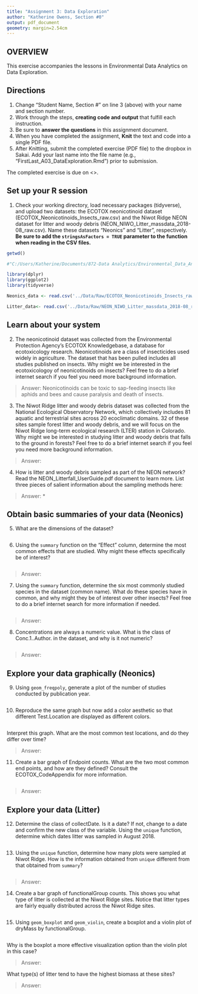```yaml
---
title: "Assignment 3: Data Exploration"
author: "Katherine Owens, Section #0"
output: pdf_document
geometry: margin=2.54cm
---
```


## OVERVIEW

This exercise accompanies the lessons in Environmental Data Analytics on Data Exploration. 

## Directions
1. Change "Student Name, Section #" on line 3 (above) with your name and section number.
2. Work through the steps, **creating code and output** that fulfill each instruction.
3. Be sure to **answer the questions** in this assignment document.
4. When you have completed the assignment, **Knit** the text and code into a single PDF file.
5. After Knitting, submit the completed exercise (PDF file) to the dropbox in Sakai. Add your last name into the file name (e.g., "FirstLast_A03_DataExploration.Rmd") prior to submission.

The completed exercise is due on <>.


## Set up your R session

1. Check your working directory, load necessary packages (tidyverse), and upload two datasets: the ECOTOX neonicotinoid dataset (ECOTOX_Neonicotinoids_Insects_raw.csv) and the Niwot Ridge NEON dataset for litter and woody debris (NEON_NIWO_Litter_massdata_2018-08_raw.csv). Name these datasets "Neonics" and "Litter", respectively. **Be sure to add the `stringsAsFactors = TRUE` parameter to the function when reading in the CSV files.**

```r
getwd()

#"C:/Users/Katherine/Documents/872-Data Analytics/Environmental_Data_Analytics_2022/Assignments"

library(dplyr)
library(ggplot2)
library(tidyverse)
```

```r
Neonics_data <- read.csv('../Data/Raw/ECOTOX_Neonicotinoids_Insects_raw.csv')

Litter_data<- read.csv('../Data/Raw/NEON_NIWO_Litter_massdata_2018-08_raw.csv')
```


## Learn about your system

2. The neonicotinoid dataset was collected from the Environmental Protection Agency's ECOTOX Knowledgebase, a database for ecotoxicology research. Neonicotinoids are a class of insecticides used widely in agriculture. The dataset that has been pulled includes all studies published on insects. Why might we be interested in the ecotoxicologoy of neonicotinoids on insects? Feel free to do a brief internet search if you feel you need more background information. 

> Answer: Neonicotinoids can be toxic to sap-feeding insects like aphids and bees and cause paralysis and death of insects.

3. The Niwot Ridge litter and woody debris dataset was collected from the National Ecological Observatory Network, which collectively includes 81 aquatic and terrestrial sites across 20 ecoclimatic domains. 32 of these sites sample forest litter and woody debris, and we will focus on the Niwot Ridge long-term ecological research (LTER) station in Colorado. Why might we be interested in studying litter and woody debris that falls to the ground in forests? Feel free to do a brief internet search if you feel you need more background information. 

> Answer: 

4. How is litter and woody debris sampled as part of the NEON network? Read the NEON_Litterfall_UserGuide.pdf document to learn more. List three pieces of salient information about the sampling methods here: 

> Answer: 
*
*
*



## Obtain basic summaries of your data (Neonics)

5. What are the dimensions of the dataset?

```r

```

6. Using the `summary` function on the "Effect" column, determine the most common effects that are studied. Why might these effects specifically be of interest?
```r

```

> Answer: 

7. Using the `summary` function, determine the six most commonly studied species in the dataset (common name). What do these species have in common, and why might they be of interest over other insects? Feel free to do a brief internet search for more information if needed.

```r

```

> Answer: 

8. Concentrations are always a numeric value. What is the class of Conc.1..Author. in the dataset, and why is it not numeric?

```r

```

> Answer:



## Explore your data graphically (Neonics)

9. Using `geom_freqpoly`, generate a plot of the number of studies conducted by publication year. 
```r

```

10. Reproduce the same graph but now add a color aesthetic so that different Test.Location are displayed as different colors.
```r

```

Interpret this graph. What are the most common test locations, and do they differ over time?

> Answer: 

11. Create a bar graph of Endpoint counts. What are the two most common end points, and how are they defined? Consult the ECOTOX_CodeAppendix for more information. 

```r

```

> Answer: 
>

## Explore your data (Litter)

12. Determine the class of collectDate. Is it a date? If not, change to a date and confirm the new class of the variable. Using the `unique` function, determine which dates litter was sampled in August 2018. 
```r

```

13. Using the `unique` function, determine how many plots were sampled at Niwot Ridge. How is the information obtained from `unique` different from that obtained from `summary`?

```r

```

> Answer: 

14. Create a bar graph of functionalGroup counts. This shows you what type of litter is collected at the Niwot Ridge sites. Notice that litter types are fairly equally distributed across the Niwot Ridge sites.
```r

```

15. Using `geom_boxplot` and `geom_violin`, create a boxplot and a violin plot of dryMass by functionalGroup. 
```r

```

Why is the boxplot a more effective visualization option than the violin plot in this case?

> Answer: 

What type(s) of litter tend to have the highest biomass at these sites? 

> Answer: 